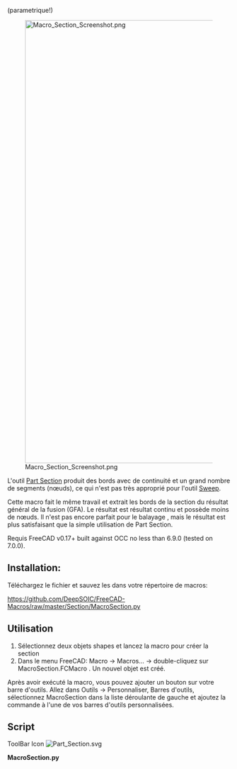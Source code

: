 <languages/>
(parametrique!)

{{Macro/fr
|Name=Section
|Icon=Part_Section.svg
|Description=Outil alternatif à l'outil [[Part Section/fr|Part Section]] (parametrique)
|Author=DeepSOIC
|Version=1.1
|Date=2018-04-28
|FCVersion=All
|Download=[https://www.freecadweb.org/wiki/images/f/f7/Part_Section.svg ToolBar Icon]
}}

[[File:Macro_Section_Screenshot.png|1000px]]

L'outil [[Part Section/fr|Part Section]] produit des bords avec de continuité et un grand nombre de segments (nœuds), ce qui n'est pas très approprié pour l'outil [[Part Sweep/fr|Sweep]].

Cette macro fait le même travail et extrait les bords de la section du résultat général de la fusion (GFA). Le résultat est résultat continu et possède moins de nœuds. Il n'est pas encore parfait pour le balayage , mais le résultat est plus satisfaisant que la simple utilisation de Part Section.

Requis FreeCAD v0.17+ built against OCC no less than 6.9.0 (tested on 7.0.0).

==Installation: ==
Téléchargez le fichier et sauvez les dans votre répertoire de macros:

https://github.com/DeepSOIC/FreeCAD-Macros/raw/master/Section/MacroSection.py
==Utilisation==
# Sélectionnez deux objets shapes et lancez la macro pour créer la section
# Dans le menu FreeCAD: Macro → Macros... → double-cliquez sur  MacroSection.FCMacro . Un nouvel objet est créé.

Après avoir exécuté la macro, vous pouvez ajouter un bouton sur votre barre d'outils. Allez dans Outils → Personnaliser, Barres d'outils, sélectionnez MacroSection dans la liste déroulante de gauche et ajoutez la commande à l'une de vos barres d'outils personnalisées.

==Script==

ToolBar Icon [[Image:Part_Section.svg]]

{{clear}}

'''MacroSection.py'''

{{MacroCode|code=
#***************************************************************************
#*                                                                         *
#*   Copyright (c) 2016 - Victor Titov (DeepSOIC)                          *
#*                                               <vv.titov@gmail.com>      *  
#*                                                                         *
#*   This program is free software; you can redistribute it and/or modify  *
#*   it under the terms of the GNU Lesser General Public License (LGPL)    *
#*   as published by the Free Software Foundation; either version 2 of     *
#*   the License, or (at your option) any later version.                   *
#*   for detail see the LICENCE text file.                                 *
#*                                                                         *
#*   This program is distributed in the hope that it will be useful,       *
#*   but WITHOUT ANY WARRANTY; without even the implied warranty of        *
#*   MERCHANTABILITY or FITNESS FOR A PARTICULAR PURPOSE.  See the         *
#*   GNU Library General Public License for more details.                  *
#*                                                                         *
#*   You should have received a copy of the GNU Library General Public     *
#*   License along with this program; if not, write to the Free Software   *
#*   Foundation, Inc., 59 Temple Place, Suite 330, Boston, MA  02111-1307  *
#*   USA                                                                   *
#*                                                                         *
#***************************************************************************

__title__="Macro Section"
__author__ = "DeepSOIC"
__doc__ = '''
Macro Section.
Alternative implementation of Part Section tool.
Requires FreeCAD v0.17+ and OCC 6.9.0+

Instructions:
First of all, save this macro as MacroSection.py, into a location from where it can be imported. FC's standard macro location is the best place to do that.

Select two shapes to compute section between.
Then, in Py console:

import MacroSection
MacroSection.run()

OR

just run this file as a macro.

Parametric Section object is created.
'''
if __name__ == "__main__": #being run as a macro
    import MacroSection
    MacroSection.run()

import FreeCAD as App
if App.GuiUp:
    import FreeCADGui as Gui
import Part

def makeSectionFeature():
    '''makeSectionFeature(): makes a Section parametric feature object. Returns the new object.'''
    selfobj = App.ActiveDocument.addObject("Part::FeaturePython","Section")
    Section(selfobj)
    ViewProviderSection(selfobj.ViewObject)
    return selfobj

class Section:
    "The Section feature object"
    def __init__(self,selfobj):
        selfobj.addProperty("App::PropertyLink","Base","Section","Input shape")
        selfobj.addProperty("App::PropertyLink","Tool","Section","Input shape")
        selfobj.Proxy = self

    def execute(self,selfobj):
        import BOPTools
        import BOPTools.ShapeMerge
        from BOPTools.Utils import HashableShape
        
        if len(selfobj.Base.Shape.Faces) == 0 or len(selfobj.Tool.Shape.Faces) == 0:
            raise ValueError("Shapes must have at least one face each.")
        sh1 = Part.Compound(selfobj.Base.Shape.Faces)
        sh2 = Part.Compound(selfobj.Tool.Shape.Faces)
        pieces, map = sh1.generalFuse([sh2])
        pieces = pieces.childShapes()
        assert(len(pieces) == 2)
        
        edges1 = set([HashableShape(edge) for edge in pieces[0].Edges])
        edges2 = set([HashableShape(edge) for edge in pieces[1].Edges])
        edges_to_return = list(set.intersection(edges1, edges2))
        edges_to_return = [edge.Shape for edge in edges_to_return] #convert hashable shapes back to plain shapes
        print("returning {num} edges of total {tot}".format(num= len(edges_to_return), tot= len(edges1)+len(edges2)))
        
        selfobj.Shape = BOPTools.ShapeMerge.mergeWires(edges_to_return)

class ViewProviderSection:
    def __init__(self,vobj):
        vobj.Proxy = self
       
    def getIcon(self):
        return ":/icons/Part_Section.svg"

    def attach(self, vobj):
        self.ViewObject = vobj
        self.Object = vobj.Object
  
    def __getstate__(self):
        return None

    def __setstate__(self,state):
        return None

    def claimChildren(self):
        return [self.Object.Base, self.Object.Tool]
        
    def onDelete(self, feature, subelements): # subelements is a tuple of strings
        try:
            self.Object.Base.ViewObject.show()
            self.Object.Tool.ViewObject.show()
        except Exception as err:
            App.Console.PrintError("Error in onDelete: " + err.message)
        return True

class CommandMacroSection:
    "Command to create Section feature"
    def GetResources(self):
        return {'Pixmap'  : ":/icons/Part_Section.svg",
                'MenuText': "Section",
                'Accel': "",
                'ToolTip': "Macro_Section: alternative implementation of Part Section tool"}

    def Activated(self):
        run()
    def IsActive(self):
        if App.ActiveDocument:
            return True
        else:
            return False

if App.GuiUp:
    Gui.addCommand("Macro_Section", CommandMacroSection())

def run():
    sel = Gui.Selection.getSelectionEx()
    try:
        if len(sel) != 2:
            raise Exception("Select two shapes to compute section between, first! Then run this macro.")
        try:
            App.ActiveDocument.openTransaction("Macro Section")
            selfobj = makeSectionFeature()
            selfobj.Base = sel[0].Object
            selfobj.Tool = sel[1].Object
            selfobj.Base.ViewObject.hide()
            selfobj.Tool.ViewObject.hide()
            
            selfobj.Proxy.execute(selfobj)
        finally:
            App.ActiveDocument.commitTransaction()
    except Exception as err:
        from PySide import QtGui
        mb = QtGui.QMessageBox()
        mb.setIcon(mb.Icon.Warning)
        mb.setText(err.message)
        mb.setWindowTitle("Macro Section")
        mb.exec_()

}}